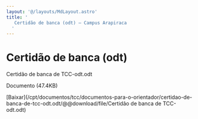 ```yaml
---
layout: '@/layouts/MdLayout.astro'
title: '
   Certidão de banca (odt) — Campus Arapiraca
  '
---
```




Certidão de banca (odt)
=======================











 Certidão de banca de TCC-odt.odt
   

 Documento 
 (47.4KB)
 

[Baixar](/cpt/documentos/tcc/documentos-para-o-orientador/certidao-de-banca-de-tcc-odt.odt/@@download/file/Certidão de banca de TCC-odt.odt) 










